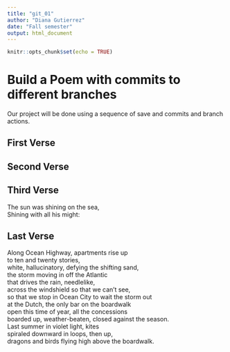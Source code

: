 ```yaml
---
title: "git_01"
author: "Diana Gutierrez"
date: "Fall semester"
output: html_document
---
```


```r
knitr::opts_chunk$set(echo = TRUE)
```
# Build a Poem with commits to different branches
Our project will be done using a sequence of save and commits and branch actions.
<!-- Do not modify or change any text in "!--" bracketed areas such as this --- these are instructions to
you, if you change any of this the git program will notice it and compromise your git merging strategy !-->

## First Verse 
<!--Put the first five lines of a poem by Lewis Carrol in this section!-->

## Second Verse
<!--Put the first five lines of a poem by Robert Frost here!-->

## Third Verse
<!--Put the first two verses of The Walrus and the Carpenter here!--> 

The sun was shining on the sea,  
Shining with all his might:  

## Last Verse
<!--Put a short poem of your choice 8-20 lines,here!-->

Along Ocean Highway, apartments rise up  
to ten and twenty stories,  
white, hallucinatory, defying the shifting sand,  
the storm moving in off the Atlantic  
that drives the rain, needlelike,  
across the windshield so that we can’t see,  
so that we stop in Ocean City to wait the storm out  
at the Dutch, the only bar on the boardwalk  
open this time of year, all the concessions  
boarded up, weather-beaten, closed against the season.  
Last summer in violet light, kites  
spiraled downward in loops, then up,  
dragons and birds flying high above the boardwalk.  
